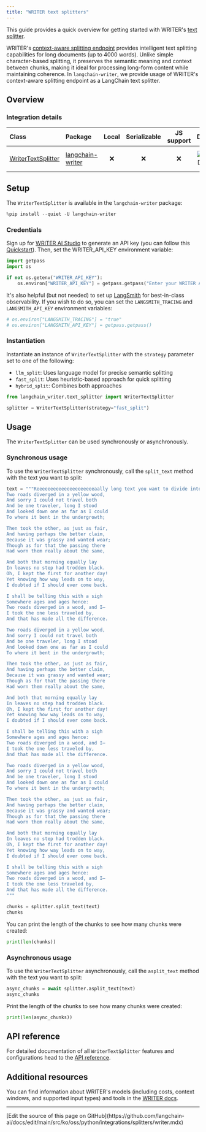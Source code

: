 ```yaml
---
title: "WRITER text splitters"
---
```


This guide provides a quick overview for getting started with WRITER's [text splitter](/oss/python/integrations/splitters/).

WRITER's [context-aware splitting endpoint](https://dev.writer.com/api-guides/tools#context-aware-text-splitting) provides intelligent text splitting capabilities for long documents (up to 4000 words). Unlike simple character-based splitting, it preserves the semantic meaning and context between chunks, making it ideal for processing long-form content while maintaining coherence. In `langchain-writer`, we provide usage of WRITER's context-aware splitting endpoint as a LangChain text splitter.

## Overview

### Integration details

| Class                                                                                                            | Package                                                        | Local | Serializable | JS support |                                        Downloads                                         |                                        Version                                         |
|:-----------------------------------------------------------------------------------------------------------------|:---------------------------------------------------------------|:-----:|:------------:|:----------:|:------------------------------------------------------------------------------------------------:|:---------------------------------------------------------------------------------------------:|
| [WriterTextSplitter](https://github.com/writer/langchain-writer/blob/main/langchain_writer/text_splitter.py#L11) | [langchain-writer](https://pypi.org/project/langchain-writer/) |   ❌   |      ❌       |     ❌      | ![PyPI - Downloads](https://img.shields.io/pypi/dm/langchain-writer?style=flat-square&label=%20) | ![PyPI - Version](https://img.shields.io/pypi/v/langchain-writer?style=flat-square&label=%20) |

## Setup

The `WriterTextSplitter` is available in the `langchain-writer` package:

```python
%pip install --quiet -U langchain-writer
```

### Credentials

Sign up for [WRITER AI Studio](https://app.writer.com/aistudio/signup?utm_campaign=devrel) to generate an API key (you can follow this [Quickstart](https://dev.writer.com/api-guides/quickstart)). Then, set the WRITER_API_KEY environment variable:

```python
import getpass
import os

if not os.getenv("WRITER_API_KEY"):
    os.environ["WRITER_API_KEY"] = getpass.getpass("Enter your WRITER API key: ")
```

It's also helpful (but not needed) to set up [LangSmith](https://smith.langchain.com/) for best-in-class observability. If you wish to do so, you can set the `LANGSMITH_TRACING` and `LANGSMITH_API_KEY` environment variables:

```python
# os.environ["LANGSMITH_TRACING"] = "true"
# os.environ["LANGSMITH_API_KEY"] = getpass.getpass()
```

### Instantiation

Instantiate an instance of `WriterTextSplitter` with the `strategy` parameter set to one of the following:

- `llm_split`: Uses language model for precise semantic splitting
- `fast_split`: Uses heuristic-based approach for quick splitting
- `hybrid_split`: Combines both approaches

```python
from langchain_writer.text_splitter import WriterTextSplitter

splitter = WriterTextSplitter(strategy="fast_split")
```

## Usage

The `WriterTextSplitter` can be used synchronously or asynchronously.

### Synchronous usage

To use the `WriterTextSplitter` synchronously, call the `split_text` method with the text you want to split:

```python
text = """Reeeeeeeeeeeeeeeeeeeeeaally long text you want to divide into smaller chunks. For example you can add a poem multiple times:
Two roads diverged in a yellow wood,
And sorry I could not travel both
And be one traveler, long I stood
And looked down one as far as I could
To where it bent in the undergrowth;

Then took the other, as just as fair,
And having perhaps the better claim,
Because it was grassy and wanted wear;
Though as for that the passing there
Had worn them really about the same,

And both that morning equally lay
In leaves no step had trodden black.
Oh, I kept the first for another day!
Yet knowing how way leads on to way,
I doubted if I should ever come back.

I shall be telling this with a sigh
Somewhere ages and ages hence:
Two roads diverged in a wood, and I—
I took the one less traveled by,
And that has made all the difference.

Two roads diverged in a yellow wood,
And sorry I could not travel both
And be one traveler, long I stood
And looked down one as far as I could
To where it bent in the undergrowth;

Then took the other, as just as fair,
And having perhaps the better claim,
Because it was grassy and wanted wear;
Though as for that the passing there
Had worn them really about the same,

And both that morning equally lay
In leaves no step had trodden black.
Oh, I kept the first for another day!
Yet knowing how way leads on to way,
I doubted if I should ever come back.

I shall be telling this with a sigh
Somewhere ages and ages hence:
Two roads diverged in a wood, and I—
I took the one less traveled by,
And that has made all the difference.

Two roads diverged in a yellow wood,
And sorry I could not travel both
And be one traveler, long I stood
And looked down one as far as I could
To where it bent in the undergrowth;

Then took the other, as just as fair,
And having perhaps the better claim,
Because it was grassy and wanted wear;
Though as for that the passing there
Had worn them really about the same,

And both that morning equally lay
In leaves no step had trodden black.
Oh, I kept the first for another day!
Yet knowing how way leads on to way,
I doubted if I should ever come back.

I shall be telling this with a sigh
Somewhere ages and ages hence:
Two roads diverged in a wood, and I—
I took the one less traveled by,
And that has made all the difference.
"""

chunks = splitter.split_text(text)
chunks
```

You can print the length of the chunks to see how many chunks were created:

```python
print(len(chunks))
```

### Asynchronous usage

To use the `WriterTextSplitter` asynchronously, call the `asplit_text` method with the text you want to split:

```python
async_chunks = await splitter.asplit_text(text)
async_chunks
```

Print the length of the chunks to see how many chunks were created:

```python
print(len(async_chunks))
```

## API reference

For detailed documentation of all `WriterTextSplitter` features and configurations head to the [API reference](https://python.langchain.com/api_reference/writer/text_splitter/langchain_writer.text_splitter.WriterTextSplitter.html#langchain_writer.text_splitter.WriterTextSplitter).

## Additional resources

You can find information about WRITER's models (including costs, context windows, and supported input types) and tools in the [WRITER docs](https://dev.writer.com/home).

---

<Callout icon="pen-to-square" iconType="regular">
  [Edit the source of this page on GitHub](https://github.com/langchain-ai/docs/edit/main/src/ko/oss/python/integrations/splitters/writer.mdx)
</Callout>
